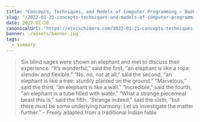 ```yaml
---
title: "Concepts, Techniques, and Models of Computer Programming — Book Summary"
slug: "/2022-01-21-concepts-techniques-and-models-of-computer-programming"
date: 2022-01-20
canonicalUrl: "https://elvischidera.com/2022-01-21-concepts-techniques-and-models-of-computer-programming/"
banner: ./assets/banner.jpg
tags:
  - summary
---
```


> Six blind sages were shown an elephant and met to discuss their experience. “It’s wonderful,” said the first, “an elephant is like a rope:
slender and flexible.” “No, no, not at all,” said the second, “an elephant is like a tree: sturdily planted on the ground.” “Marvelous,”
said the third, “an elephant is like a wall.” “Incredible,” said the
fourth, “an elephant is a tube filled with water.” “What a strange
piecemeal beast this is,” said the fifth. “Strange indeed,” said the
sixth, “but there must be some underlying harmony. Let us investigate the matter further.”
– Freely adapted from a traditional Indian fable